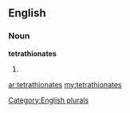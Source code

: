 ==English==

===Noun===
'''tetrathionates'''

# {{plural of|[[tetrathionate]]}}

[[Category:English plurals]]

[[ar:tetrathionates]]
[[my:tetrathionates]]